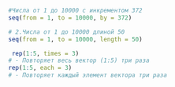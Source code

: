 ```{r}
#Числа от 1 до 10000 с инкрементом 372
seq(from = 1, to = 10000, by = 372)

# 2.Числа от 1 до 10000 длиной 50
seq(from = 1, to = 10000, length = 50)

 rep(1:5, times = 3)
# - Повторяет весь вектор (1:5) три раза
rep(1:5, each = 3)
# - Повторяет каждый элемент вектора три раза
```

